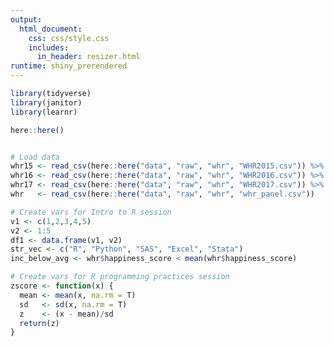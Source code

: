 ```yaml
---
output: 
  html_document:
    css: css/style.css
    includes:
      in_header: resizer.html
runtime: shiny_prerendered
---
```

  
```r
library(tidyverse)
library(janitor)
library(learnr)

here::here()


# Load data
whr15 <- read_csv(here::here("data", "raw", "whr", "WHR2015.csv")) %>% clean_names()
whr16 <- read_csv(here::here("data", "raw", "whr", "WHR2016.csv")) %>% clean_names()
whr17 <- read_csv(here::here("data", "raw", "whr", "WHR2017.csv")) %>% clean_names()
whr   <- read_csv(here::here("data", "raw", "whr", "whr_panel.csv"))

# Create vars for Intro to R session
v1 <- c(1,2,3,4,5)
v2 <- 1:5
df1 <- data.frame(v1, v2)
str_vec <- c("R", "Python", "SAS", "Excel", "Stata")
inc_below_avg <- whr$happiness_score < mean(whr$happiness_score)

# Create vars for R programming practices session
zscore <- function(x) {
  mean <- mean(x, na.rm = T)
  sd   <- sd(x, na.rm = T)
  z    <- (x - mean)/sd
  return(z)
}
```


```r

```

